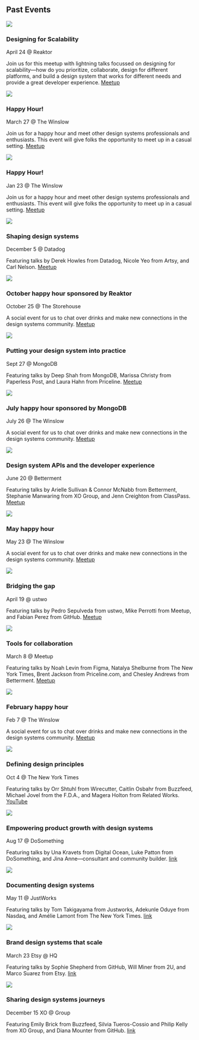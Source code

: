 

## Past Events

<Cards ratio={9/16}>

![](/apple-touch-icon.png)

### Designing for Scalability

April 24 @ Reaktor

Join us for this meetup with lightning talks focussed on designing for scalability—how do you prioritize, collaborate, design for different platforms, and build a design system that works for different needs and provide a great developer experience.
[Meetup](https://www.meetup.com/NYC-Design-Systems-Coalition/events/260450846/)

![](https://user-images.githubusercontent.com/334891/45930307-7c51c500-bf2c-11e8-97ce-0e1c2231c76f.jpg)

### Happy Hour!

March 27 @ The Winslow

Join us for a happy hour and meet other design systems professionals and enthusiasts. This event will give folks the opportunity to meet up in a casual setting.
[Meetup](https://www.meetup.com/NYC-Design-Systems-Coalition/events/259942025/)


![](https://user-images.githubusercontent.com/334891/41512111-a336b338-7251-11e8-93b8-7371c8e50a39.JPG)

### Happy Hour!

Jan 23 @ The Winslow

Join us for a happy hour and meet other design systems professionals and enthusiasts. This event will give folks the opportunity to meet up in a casual setting.
[Meetup](https://www.meetup.com/NYC-Design-Systems-Coalition/events/257976364/)


![](https://user-images.githubusercontent.com/334891/50564566-e16b4280-0cf3-11e9-8804-1a57fb157aa0.jpg)

### Shaping design systems

December 5 @ Datadog

Featuring talks by Derek Howles from Datadog, Nicole Yeo from Artsy, and Carl Nelson.
[Meetup](https://www.meetup.com/NYC-Design-Systems-Coalition/events/255728499/)


![](https://user-images.githubusercontent.com/334891/50576129-e1913e00-0dd8-11e9-8cb6-21df4b5803f6.jpg)

### October happy hour sponsored by Reaktor

October 25 @ The Storehouse

A social event for us to chat over drinks and make new connections in the design systems community.
[Meetup](https://www.meetup.com/NYC-Design-Systems-Coalition/events/254919672/)


![](https://user-images.githubusercontent.com/334891/47277051-0e7bd600-d58a-11e8-93ab-94857ada089e.jpg)

### Putting your design system into practice

Sept 27 @ MongoDB

Featuring talks by Deep Shah from MongoDB, Marissa Christy from Paperless Post, and Laura Hahn from Priceline.
[Meetup](https://www.meetup.com/NYC-Design-Systems-Coalition/events/254103852/)


![](https://user-images.githubusercontent.com/334891/45930307-7c51c500-bf2c-11e8-97ce-0e1c2231c76f.jpg)

### July happy hour sponsored by MongoDB

July 26 @ The Winslow

A social event for us to chat over drinks and make new connections in the design systems community.
[Meetup](https://www.meetup.com/NYC-Design-Systems-Coalition/events/251864317/)


![](https://user-images.githubusercontent.com/334891/43049316-62e7f4d0-8dc3-11e8-9a67-588147a71178.jpg)

### Design system APIs and the developer experience

June 20 @ Betterment

Featuring talks by Arielle Sullivan & Connor McNabb from Betterment, Stephanie Manwaring from XO Group, and Jenn Creighton from ClassPass.
[Meetup](https://www.meetup.com/NYC-Design-Systems-Coalition/events/251191026/)


![](https://user-images.githubusercontent.com/334891/41512111-a336b338-7251-11e8-93b8-7371c8e50a39.JPG)

### May happy hour

May 23 @ The Winslow

A social event for us to chat over drinks and make new connections in the design systems community.
[Meetup](https://www.meetup.com/NYC-Design-Systems-Coalition/events/249908974/)


![](https://user-images.githubusercontent.com/334891/43049909-f3c894d2-8dcd-11e8-9722-298088313767.jpg)

### Bridging the gap

April 19 @ ustwo

Featuring talks by Pedro Sepulveda from ustwo, Mike Perrotti from Meetup, and Fabian Perez from GitHub.
[Meetup](https://www.meetup.com/NYC-Design-Systems-Coalition/events/247693556/)


![](https://user-images.githubusercontent.com/334891/38999259-66174c58-43bf-11e8-8ee2-4ec1a6fc136c.jpg)

### Tools for collaboration

March 8 @ Meetup

Featuring talks by Noah Levin from Figma, Natalya Shelburne from The New York Times, Brent Jackson from Priceline.com, and Chesley Andrews from Betterment.
[Meetup](https://www.meetup.com/NYC-Design-Systems-Coalition/events/247534331/)


![](https://user-images.githubusercontent.com/334891/36069622-7d3d42fe-0ebb-11e8-966e-7cd99aa1f925.jpg)

### February happy hour

Feb 7 @ The Winslow

A social event for us to chat over drinks and make new connections in the design systems community.
[Meetup](https://www.meetup.com/NYC-Design-Systems-Coalition/events/247261426/)



![](https://user-images.githubusercontent.com/334891/35812571-627904d6-0a5f-11e8-942a-8e0f7e28af58.jpg)

### Defining design principles

Oct 4 @ The New York Times

Featuring talks by Orr Shtuhl from Wirecutter, Caitlin Osbahr from Buzzfeed, Michael Jovel from the F.D.A., and Magera Holton from Related Works.
[YouTube](https://youtu.be/VtTbIXnq24k)


![](/2017-08-DSC-DoSomething-7739.jpg)

### Empowering product growth with design systems

Aug 17 @ DoSomething

Featuring talks by Una Kravets from Digital Ocean, Luke Patton from DoSomething, and Jina Anne—consultant and community builder.
[link](/2017-august)


![](/may-speaker-photo2.jpg)

### Documenting design systems

May 11 @ JustWorks

Featuring talks by Tom Takigayama from Justworks, Adekunle Oduye from Nasdaq, and Amélie Lamont from The New York Times.
[link](/2017-may)


![](/DSC-02Etsy-4469.jpg)

### Brand design systems that scale

March 23 Etsy @ HQ

Featuring talks by Sophie Shepherd from GitHub, Will Miner from 2U, and Marco Suarez from Etsy.
[link](/2017-march)


![](/video-thumbnail.jpg)

### Sharing design systems journeys

December 15 XO @ Group

Featuring Emily Brick from Buzzfeed, Silvia Tueros-Cossio and Philip Kelly from XO Group, and Diana Mounter from GitHub.
[link](/2016-december)

</Cards>

